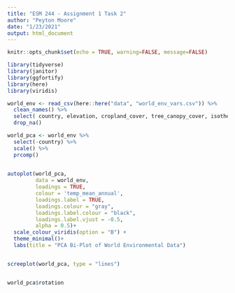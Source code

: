 ```yaml
---
title: "ESM 244 - Assignment 1 Task 2"
author: "Peyton Moore"
date: "1/23/2021"
output: html_document
---
```


```r
knitr::opts_chunk$set(echo = TRUE, warning=FALSE, message=FALSE)
```


```r
library(tidyverse)
library(janitor)
library(ggfortify)
library(here)
library(viridis)

```

```r

world_env <- read_csv(here::here("data", "world_env_vars.csv")) %>% 
  clean_names() %>% 
  select( country, elevation, cropland_cover, tree_canopy_cover, isothermality, rain_mean_annual, temp_mean_annual, wind, cloudiness) %>% 
  drop_na()

world_pca <- world_env %>% 
  select(-country) %>% 
  scale() %>% 
  prcomp()
  

```

```r

autoplot(world_pca, 
         data = world_env, 
         loadings = TRUE,
         colour = 'temp_mean_annual', 
         loadings.label = TRUE,
         loadings.colour = "gray",
         loadings.label.colour = "black", 
         loadings.label.vjust = -0.5, 
         alpha = 0.5)+
  scale_colour_viridis(option = "B") +
  theme_minimal()+
  labs(title = "PCA Bi-Plot of World Environmental Data")


screeplot(world_pca, type = "lines")


world_pca$rotation




```

